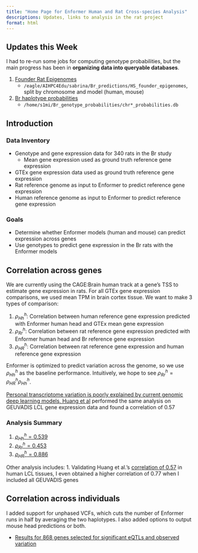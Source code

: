 ```yaml
---
title: "Home Page for Enformer Human and Rat Cross-species Analysis"
descriptions: Updates, links to analysis in the rat project
format: html
---
```


## Updates this Week

I had to re-run some jobs for computing genotype probabilities, but the main progress has been in **organizing data into queryable databases**.

1. [Founder Rat Epigenomes](https://sabrina-dl.hakyimlab.org/posts/2023-12-07-concatenating-HS-reference-epigenomes)
    * `/eagle/AIHPC4Edu/sabrina/Br_predictions/HS_founder_epigenomes`, split by chromosome and model (human, mouse)

2. [Br haplotype probabilities](https://sabrina-dl.hakyimlab.org/posts/2023-12-06-qtl2-probabilites-to-sqlite-database)
    * `/home/s1mi/Br_genotype_probabilities/chr*_probabilities.db`
    




## Introduction

### Data Inventory

* Genotype and gene expression data for 340 rats in the Br study
    * Mean gene expression used as ground truth reference gene expression
* GTEx gene expression data used as ground truth reference gene expression
* Rat reference genome as input to Enformer to predict reference gene expression 
* Human reference genome as input to Enformer to predict reference gene expression

### Goals

* Determine whether Enformer models (human and mouse) can predict expression across genes
* Use genotypes to predict gene expression in the Br rats with the Enformer models


## Correlation across genes

We are currently using the CAGE:Brain human track at a gene's TSS to estimate gene expression in rats. For all GTEx gene expression comparisons, we used mean TPM in brain cortex tissue. We want to make 3 types of comparison:

1. $\rho^h_{Hh}$: Correlation between human reference gene expression predicted with Enformer human head and GTEx mean gene expression
2. $\rho^h_{Rr}$: Correlation between rat reference gene expression predicted with Enformer human head and Br reference gene expression
3. $\rho^h_{HR}$: Correlation between rat reference gene expression and human reference gene expression

Enformer is optimized to predict variation across the genome, so we use $\rho^h_{Hh}$ as the baseline performance. Intuitively, we hope to see $\rho^h_{Rr} = \rho^h_{HR} \rho^h_{Hh}$.

[Personal transcriptome variation is poorly explained by current genomic deep learning models, Huang et al](https://www.biorxiv.org/content/10.1101/2023.06.30.547100v1.full.pdf) performed the same analysis on GEUVADIS LCL gene expression data and found a correlation of 0.57

### Analysis Summary


1. [$\rho^h_{Hh} = 0.539$](https://sabrina-dl.hakyimlab.org/posts/2023-08-22-correlation-between-enformer-and-gtex-expression-across-genes-by-chromosome/)
2. [$\rho^h_{Rr} = 0.453$](https://sabrina-dl.hakyimlab.org/posts/2023-08-22-correlation-across-rn7-genes-by-chromosome/)
3. [$\rho^h_{HR} = 0.886$](https://sabrina-dl.hakyimlab.org/posts/2023-09-01-comparing-human-vs-rat-mean-expression-across-genes)

Other analysis includes: 
1. Validating Huang et al.'s [correlation of 0.57](https://sabrina-dl.hakyimlab.org/posts/2023-09-06-validating-Huang-et-al) in human LCL tissues, I even obtained a higher correlation of 0.77 when I included all GEUVADIS genes

## Correlation across individuals

I added support for unphased VCFs, which cuts the number of Enformer runs in half by averaging the two haplotypes. I also added options to output mouse head predictions or both.

* [Results for 868 genes selected for significant eQTLs and observed variation](https://sabrina-dl.hakyimlab.org/posts/2023-08-31-Br-personalized-prediction-on-more-genes/)


